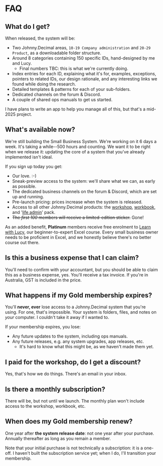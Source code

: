 # FAQ

## What do I get?

When released, the system will be:

- Two Johnny.Decimal areas, `10-19 Company administration` and `20-29 Product`, as a downloadable folder structure.
- Around 8 categories containing 150 specific IDs, hand-designed by me and Lucy.
  - Final numbers TBC: this is what we're currently doing.
- Index entries for each ID, explaining what it's for, examples, exceptions, pointers to related IDs, our design rationale, and any interesting links we found while doing the research.
- Detailed templates & patterns for each of your sub-folders.
- Dedicated channels on the forum & Discord.
- A couple of shared ops manuals to get us started.

I have plans to write an app to help you manage all of this, but that's a mid-2025 project.

## What's available now?

We're still building the Small Business System. We're working on it 6 days a week. It's taking a while--500 hours and counting. We want it to be right when we release it: updating the core of a system that you've already implemented isn't ideal.

If you sign up today you get:

- Our love. :-)
- Sneak-preview access to the system: we'll share what we can, as early as possible.
- The dedicated business channels on the forum & Discord, which are set up and running.
- Pre-launch pricing: prices increase when the system is released.
- Access to all other Johnny.Decimal products: the [workshop](https://jdcm.al/14.22/), [workbook](https://jdcm.al/14.21/), and '[life admin](https://jdcm.al/14.11/)' pack.
- ~~The _first 100_ members will receive a limited-edition sticker.~~ Gone!

As an added benefit, **Platinum** members receive free enrolment to [Learn with Lucy](https://learnwithlucy.rocks), our beginner-to-expert Excel course. Every small business owner needs to be proficient in Excel, and we honestly believe there's no better course out there.

## Is this a business expense that I can claim?

You'll need to confirm with your accountant, but you should be able to claim this as a business expense, yes. You'll receive a tax invoice. If you're in Australia, GST is included in the price.

## What happens if my Gold membership expires?

You'll **never, ever** lose access to a Johnny.Decimal system that you're using. For one, that's impossible. Your system is folders, files, and notes on _your_ computer. I couldn't take it away if I wanted to.

If your membership expires, you lose:

- Any future updates to the system, including ops manuals.
- Any future releases, e.g. any system upgrades, app releases, etc.
  - It's hard to know what this might be, as we haven't made them yet.

## I paid for the workshop, do I get a discount?

Yes, that's how we do things. There's an email in your inbox.

## Is there a monthly subscription?

There will be, but not until we launch. The monthly plan won't include access to the workshop, workbook, etc.

## When does my Gold membership renew?

One year after **the system release date**: not one year after your purchase. Annually thereafter as long as you remain a member.

Note that your initial purchase is not technically a subscription: it is a one-off. I haven't built the subscription service yet; when I do, I'll transition your membership.
